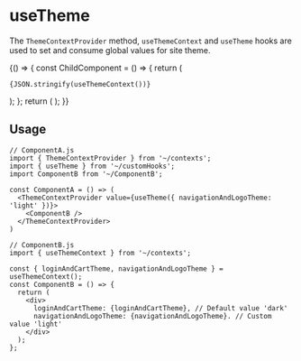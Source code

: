
<Meta title="Hooks/useTheme" />

# useTheme

The `ThemeContextProvider` method, `useThemeContext` and `useTheme` hooks are used to set and consume global values for site theme.

<Preview>
  <Story name="Base hook">
    {() => {
      const ChildComponent = () => {
        return (
          <pre><code>{JSON.stringify(useThemeContext())}</code></pre>
        );
      };
      return (
        <ThemeContextProvider value={useTheme({ navigationAndLogoTheme: 'light' })}>
          <ChildComponent />
        </ThemeContextProvider>
      );
    }}
  </Story>
</Preview>

## Usage

```
// ComponentA.js
import { ThemeContextProvider } from '~/contexts';
import { useTheme } from '~/customHooks';
import ComponentB from '~/ComponentB';

const ComponentA = () => (
  <ThemeContextProvider value={useTheme({ navigationAndLogoTheme: 'light' })}>
    <ComponentB />
  </ThemeContextProvider>
)

// ComponentB.js
import { useThemeContext } from '~/contexts';

const { loginAndCartTheme, navigationAndLogoTheme } = useThemeContext();
const ComponentB = () => {
  return (
    <div>
      loginAndCartTheme: {loginAndCartTheme}, // Default value 'dark'
      navigationAndLogoTheme: {navigationAndLogoTheme}. // Custom value 'light'
    </div>
  );
};
```
